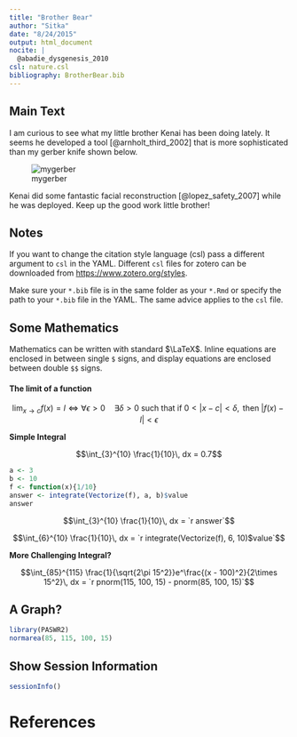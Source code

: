 ```yaml
---
title: "Brother Bear"
author: "Sitka"
date: "8/24/2015"
output: html_document
nocite: |
  @abadie_dysgenesis_2010
csl: nature.csl
bibliography: BrotherBear.bib
---
```


## Main Text
I am curious to see what my little brother Kenai has been doing lately.  It seems he developed a tool [@arnholt_third_2002] that is more sophisticated than my gerber knife shown below. 

![mygerber](gerber5.png)  

Kenai did some fantastic facial reconstruction [@lopez_safety_2007] while he was deployed.  Keep up the good work little brother! 

## Notes
If you want to change the citation style language (csl) pass a different argument to  `csl` in the YAML.  Different `csl` files for zotero can be downloaded from [https://www.zotero.org/styles](https://www.zotero.org/styles).

Make sure your `*.bib` file is in the same folder as your `*.Rmd` or specify the path to your `*.bib` file in the YAML.  The same advice applies to the `csl` file.

## Some Mathematics

Mathematics can be written with standard $\LaTeX$.  Inline equations are enclosed in between single `$` signs, and display equations are enclosed between double `$$` signs.


#### The limit of a function

$$\lim_{x \to c} f(x) = l \iff \forall \epsilon > 0 \quad \exists \delta > 0 \text{ such that if } 0 < \left|x - c\right| < \delta,  \text{ then } \left|f(x) - l\right| < \epsilon$$




**Simple Integral**

$$\int_{3}^{10} \frac{1}{10}\, dx = 0.7$$


```r
a <- 3
b <- 10
f <- function(x){1/10}
answer <- integrate(Vectorize(f), a, b)$value
answer
```

$$\int_{3}^{10} \frac{1}{10}\, dx = `r answer`$$

$$\int_{6}^{10} \frac{1}{10}\, dx = `r integrate(Vectorize(f), 6, 10)$value`$$


**More Challenging Integral?**

$$\int_{85}^{115} \frac{1}{\sqrt{2\pi 15^2}}e^\frac{(x - 100)^2}{2\times 15^2}\, dx = `r pnorm(115, 100, 15) - pnorm(85, 100, 15)`$$

## A Graph?

```r
library(PASWR2)
normarea(85, 115, 100, 15)
```

## Show Session Information

```r
sessionInfo()
```

# References